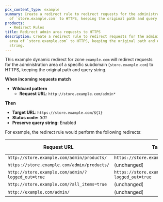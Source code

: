 ```yaml
---
pcx_content_type: example
summary: Create a redirect rule to redirect requests for the administration area
  of `store.example.com` to HTTPS, keeping the original path and query string.
products:
  - Redirect Rules
title: Redirect admin area requests to HTTPS
description: Create a redirect rule to redirect requests for the administration
  area of `store.example.com` to HTTPS, keeping the original path and query
  string.
---
```



This example dynamic redirect for zone `example.com` will redirect requests for the administration area of a specific subdomain (`store.example.com`) to HTTPS, keeping the original path and query string.

<Example>

**When incoming requests match**

- **Wildcard pattern**
  - **Request URL**: `http://store.example.com/admin*`

**Then**

- **Target URL**: `https://store.example.com/${1}`
- **Status code:** _301_
- **Preserve query string:** Enabled

</Example>

For example, the redirect rule would perform the following redirects:

| Request URL                                       | Target URL                                         | Status code |
| ------------------------------------------------- | -------------------------------------------------- | ----------- |
| `http://store.example.com/admin/products/`        | `https://store.example.com/admin/products/`        | `301`       |
| `https://store.example.com/admin/products/`       | (unchanged)                                        | n/a         |
| `http://store.example.com/admin/?logged_out=true` | `https://store.example.com/admin/?logged_out=true` | `301`       |
| `http://store.example.com/?all_items=true`        | (unchanged)                                        | n/a         |
| `http://example.com/admin/`                       | (unchanged)                                        | n/a         |
